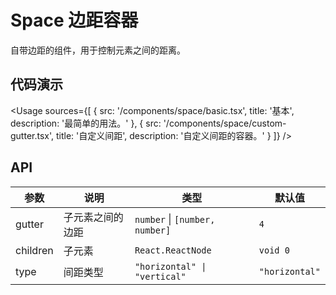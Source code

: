
# Space 边距容器

自带边距的组件，用于控制元素之间的距离。

## 代码演示

<Usage
  sources={[
    {
      src: '/components/space/basic.tsx',
      title: '基本',
      description: '最简单的用法。'
    },
    {
      src: '/components/space/custom-gutter.tsx',
      title: '自定义间距',
      description: '自定义间距的容器。'
    }
  ]}
/>

## API

| 参数     | 说明             | 类型                           | 默认值         |
| -------- | ---------------- | ------------------------------ | -------------- |
| gutter   | 子元素之间的边距 | `number` \| `[number, number]` | `4`            |
| children | 子元素           | `React.ReactNode`              | `void 0`       |
| type     | 间距类型         | `"horizontal" \| "vertical"`   | `"horizontal"` |

